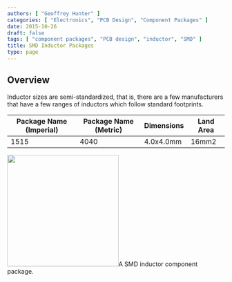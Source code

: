```yaml
---
authors: [ "Geoffrey Hunter" ]
categories: [ "Electronics", "PCB Design", "Component Packages" ]
date: 2015-10-26
draft: false
tags: [ "component packages", "PCB design", "inductor", "SMD" ]
title: SMD Inductor Packages
type: page
---
```



## Overview

Inductor sizes are semi-standardized, that is, there are a few manufacturers that have a few ranges of inductors which follow standard footprints.

<table>
  <thead>
    <tr>
      <th>Package Name (Imperial)</th>
      <th>Package Name (Metric)</th>
      <th>Dimensions</th>
      <th>Land Area</th>
    </tr>
  </thead>
<tbody>
<tr>
<td>1515</td>
<td>4040</td>
<td>4.0x4.0mm</td>
<td>16mm2</td>
</tr>
</tbody>
</table>


<Image src={smd_inductor_component_package_photo} width="258px">A SMD inductor component package.</Image>